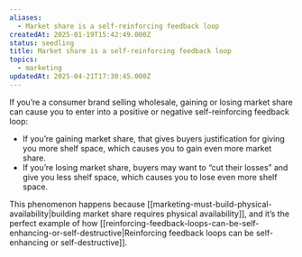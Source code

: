 ```yaml
---
aliases:
  - Market share is a self-reinforcing feedback loop
createdAt: 2025-01-19T15:42:49.000Z
status: seedling
title: Market share is a self-reinforcing feedback loop
topics:
  - marketing
updatedAt: 2025-04-21T17:30:45.000Z
---
```

If you’re a consumer brand selling wholesale, gaining or losing market share can cause you to enter into a positive or negative self-reinforcing feedback loop:

- If you’re gaining market share, that gives buyers justification for giving you more shelf space, which causes you to gain even more market share.
- If you’re losing market share, buyers may want to “cut their losses” and give you less shelf space, which causes you to lose even more shelf space.

This phenomenon happens because [[marketing-must-build-physical-availability|building market share requires physical availability]], and it’s the perfect example of how [[reinforcing-feedback-loops-can-be-self-enhancing-or-self-destructive|Reinforcing feedback loops can be self-enhancing or self-destructive]].
